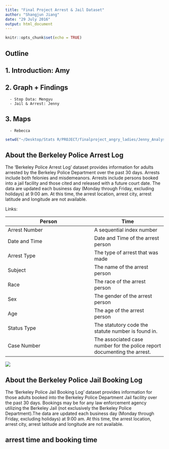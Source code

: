 ```yaml
---
title: "Final Project Arrest & Jail Dataset"
author: "Shangjun Jiang"
date: "29 July 2016"
output: html_document
---
```


```r
knitr::opts_chunk$set(echo = TRUE)
```

## Outline

## 1. Introduction: Amy

## 2. Graph + Findings 
      - Stop Data: Mengyu
      - Jail & Arrest: Jenny

## 3. Maps
      - Rebecca 

```r
setwd("~/Desktop/Stats R/PROJECT/finalproject_angry_ladies/Jenny_Analysis")
```


## About the Berkeley Police Arrest Log

The 'Berkeley Police Arrest Log' dataset provides information for adults arrested by the Berkeley Police Department over the past 30 days. Arrests include both felonies and misdemeanors. Arrests include persons booked into a jail facility and those cited and released with a future court date. The data are updated each business day (Monday through Friday, excluding holidays) at 9:00 am. At this time, the arrest location, arrest city, arrest latitude and longitude are not available. 

Links:


Person                   | Time
------------------------ | --------------------
Arrest Number            | A sequential index number
Date and Time            | Date and Time of the arrest person
Arrest Type              | The type of arrest that was made
Subject                  | The name of the arrest person
Race                     | The race of the arrest person
Sex                      | The gender of the arrest person
Age                      | The age of the arrest person
Status Type              | The statutory code the statute number is found in. 
Case Number              | The associated case number for the police report documenting the arrest. 


![](Arrest_AgeRaceSex.png)



## About the Berkeley Police Jail Booking Log

The 'Berkeley Police Jail Booking Log' dataset provides information  for those adults booked into the Berkeley Police Department Jail facility over the past 30 days. Bookings may be for any law enforcement agency utilizing the Berkeley Jail (not exclusively the Berkeley Police Department).The data are updated each business day (Monday through Friday, excluding holidays) at 9:00 am. At this time, the arrest location, arrest city, arrest latitude and longitude are not available. 


## arrest time and booking time






































